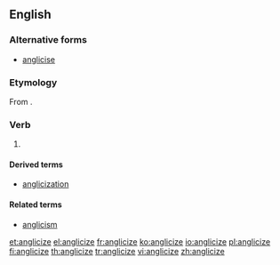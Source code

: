 ==English==

===Alternative forms===
* [[anglicise]]

===Etymology===
From {{etyl|la}} {{term|anglicus|lang=la}}.

===Verb===
{{en-verb|anglicizes|anglicizing|anglicized|anglicized}}

# {{transitive}} {{alternative spelling of|anglicise}}

====Derived terms====
* [[anglicization]]

====Related terms====
* [[anglicism]]

[[et:anglicize]]
[[el:anglicize]]
[[fr:anglicize]]
[[ko:anglicize]]
[[io:anglicize]]
[[pl:anglicize]]
[[fi:anglicize]]
[[th:anglicize]]
[[tr:anglicize]]
[[vi:anglicize]]
[[zh:anglicize]]